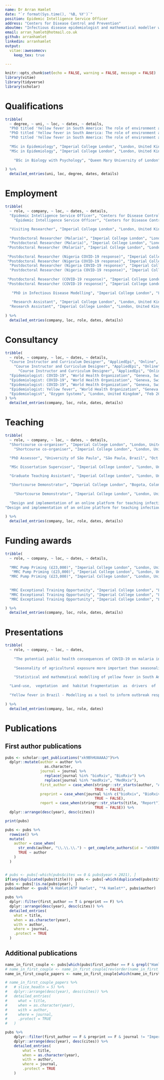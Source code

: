```yaml
---
name: Dr Arran Hamlet
date: "`r format(Sys.time(), '%B, %Y')`"
position: Epidemic Intelligence Service Officer
address: "Centers for Disease Control and Prevention"
aboutme: "Infectious disease epidemiologist and mathematical modeller with extensive experience in data analysis and statistical/mechanistic modelling to inform outbreak response and public health policy. Strong interest in work within LMIC settings and the programming of interactive tools for data analysis and decision making."
email: arran_hamlet@hotmail.co.uk
github: arranhamlet
linkedin: arranhamlet
output: 
  vitae::awesomecv:
    keep_tex: true
    
---
```


```r
knitr::opts_chunk$set(echo = FALSE, warning = FALSE, message = FALSE)
library(vitae)
library(tidyverse)
library(scholar)
```

# Qualifications

```r
tribble(
  ~ degree, ~ uni, ~ loc, ~ dates, ~ details,
  "PhD titled 'Yellow fever in South America: The role of environment and host on transmission dynamics'", "Imperial College London", "London, United Kingdom", "Jan 2017-Jan 2020", "Project focused on understanding the epidemiology of yellow fever across South America, with a focus on Brazil, examining the roles of climate, environment and host, using a variety of statistical and mechanistic modelling techniques.",
  "PhD titled 'Yellow fever in South America: The role of environment and host on transmission dynamics'", "Imperial College London", "London, United Kingdom", "Jan 2017-Jan 2020", "Awarded 3 Medical Research Council (MRC) Exceptional Training Opportunity awards (total £4,589) and a MRC pump priming award (£23,000) to present results as well as teach, design and run workshops in Brazil and Colombia for Ministries of Health and Universities.",
  "PhD titled 'Yellow fever in South America: The role of environment and host on transmission dynamics'", "Imperial College London", "London, United Kingdom", "Jan 2017-Jan 2020", "Supervised by Dr Tini Garske and Professor Neil Ferguson, fully funded by the UK Medical Research Council.",
  
  "MSc in Epidemiology", "Imperial College London", "London, United Kingdom", "Oct 2014-Oct 2015", "Studied a broad collection of topics before specialising in infectious disease epidemiology.",
  "MSc in Epidemiology", "Imperial College London", "London, United Kingdom", "Oct 2014-Oct 2015", "Awarded a distinction for my dissertation project titled 'The Seasonality of Yellow Fever in Africa.'",
  
    "BSc in Biology with Psychology", "Queen Mary University of London", "London, United Kingdom", "Sep 2011-May 2014", "Graduated with Upper Second-class Honours (2.1)."
  
) %>% 
  detailed_entries(uni, loc, degree, dates, details)
```


# Employment
```r
tribble(
  ~ role, ~ company, ~ loc, ~ dates, ~ details,
  "Epidemic Intelligence Service Officer", "Centers for Disease Control and Prevention", "Seattle, United States of America", "July 2022-", "Epidemic Intelligence Service Officer based at the Washington State Department of Health with a focus on communicable disease surveillance, outbreak response, and policy.",
    "Epidemic Intelligence Service Officer", "Centers for Disease Control and Prevention", "Seattle, United States of America", "July 2022-", "Established the surveillance system for long COVID, evaluated the tuberculosis reporting system and responded to outbreaks within the state of Washington.",
  
  "Visiting Researcher", "Imperial College London", "London, United Kingdom", "Jun 2022-", "Visiting researcher for mathematical and statistical modelling of malaria.",
  
  "Postdoctoral Researcher (Malaria)", "Imperial College London", "London, United Kingdom", "Jan 2020-Jun 2022", "Involved in a variety of projects assessing the public health impact of various control measures on the burden of malaria across Africa using mechanistic transmission models. ",
  "Postdoctoral Researcher (Malaria)", "Imperial College London", "London, United Kingdom", "Jan 2020-Jun 2022", "Assessed the impact of disruption caused by the SARS-CoV-2 pandemic on malaria control across Africa. Results published Nature Medicine as joint first author.",
 "Postdoctoral Researcher (Malaria)", "Imperial College London", "London, United Kingdom", "Jan 2020-Jun 2022", "Lead researcher on a piece of work assessing the potential impact of Anopheles stephensi establishment on malaria transmission in Ethiopia.",
 
 "Postdoctoral Researcher (Nigeria COVID-19 response)", "Imperial College London", "London, United Kingdom", "Apr 2020-Dec 2020", "Lead researcher for Imperial College London's data analytics and modelling support for Nigeria.",
 "Postdoctoral Researcher (Nigeria COVID-19 response)", "Imperial College London", "London, United Kingdom", "Apr 2020-Dec 2020", "Conducted analysis to answer specific questions in order to provide evidence for decisions to be made by the Nigerian Presidential Task Force.",
  "Postdoctoral Researcher (Nigeria COVID-19 response)", "Imperial College London", "London, United Kingdom", "Apr 2020-Dec 2020", "Produced a multitidue of reports as well as regular state-specicic analysis that fed into NCDC, US CDC and UK Department for International Development decision making.",
  "Postdoctoral Researcher (Nigeria COVID-19 response)", "Imperial College London", "London, United Kingdom", "Apr 2020-Dec 2020", "A number of position papers can be found at https://statehouse.gov.ng/covid19/2020/09/18/evidence-based-guidance-on-measures-to-curb-the-spread-of-covid-19/.",
 
 "Postdoctoral Researcher (COVID-19 response)", "Imperial College London", "London, United Kingdom", "Feb 2020-Dec 2020", "Provided technical support and input for numerous reports and projects, with a focus on work in Low-to-Middle-Income Countries (LMIC) and on quantifying the underascertainment of mortality.",
 "Postdoctoral Researcher (COVID-19 response)", "Imperial College London", "London, United Kingdom", "Feb 2020-Dec 2020", "Seconded through the Global Outbreak Alert and Response Network to provide technical support for the WHO in Geneva Feb - Apr 2020.",
  
   "PhD in Infectious Disease Modelling", "Imperial College London", "London, United Kingdom", "Jan 2017 - Jan 2020", "PhD thesis titled 'Yellow fever in South America: The role of environment and host on transmission dynamics'.",
 
   "Research Assistant", "Imperial College London", "London, United Kingdom", "Oct 2015 - Dec 2016", "Outbreak analysis and response for the 2015-2016 outbreak in Angola and the Democratic Republic of the Congo working with the World Health Organization (WHO).",
  "Research Assistant", "Imperial College London", "London, United Kingdom", "Oct 2015 - Dec 2016", "Responsible for estimating population-level vaccination coverage across Africa and the development of an open-source tool to explore this information. Currently utilised by researchers and the WHO."
  
) %>% 
  detailed_entries(company, loc, role, dates, details)
```

# Consultancy
```r
tribble(
  ~ role, ~ company, ~ loc, ~ dates, ~ details,
  "Course Instructor and Curriculum Designer", "AppliedEpi", "Online", "Jan 2022 - ", "Responsible for creating learning materials for self directed and taught courses designed to teach Epidemiologists how to code in R..",
    "Course Instructor and Curriculum Designer", "AppliedEpi", "Online", "Jan 2022 - ", "Lead and assisted on taught courses teaching applied epidemiology to various Health Departments (Wales, Kazakhstan, Cambodia, Canada).",
      "Course Instructor and Curriculum Designer", "AppliedEpi", "Online", "Jan 2022 - ", "Designed the Advanced Statistics in R course.",
  "Epidemiologist: COVID-19", "World Health Organization", "Geneva, Switzerland", "Feb 2020 - Apr 2020", "Provided technical support for the WHO in the Health Emergency Information and Risk Assessment (HIM) pillar through GOARN deployment",
  "Epidemiologist: COVID-19", "World Health Organization", "Geneva, Switzerland", "Feb 2020 - Apr 2020", "Work involved exploring and quantifying mortality, transmission and country specific impacts through data analysis and visualisation in real time as the COVID-19 pandemic unfolded. Aspects of data visualisation acknowledged in https://worldhealthorg.shinyapps.io/covid/.",
  "Epidemiologist: COVID-19", "World Health Organization", "Geneva, Switzerland", "Feb 2020 - Apr 2020", "Continued to provide adhoc support till Dec 2020.",
  "Epidemiologist: Yellow fever", "World Health Organization", "Geneva, Switzerland", "Jul 2016 - Sep 2016", "Commissioned to produce a report evaluating the risk of outbreaks of yellow fever across Africa as a result of ongoing transmission in Angola and the Democratic Republic of the Congo and the potential for introduction into Asia.",
  "Epidemiologist", "Ozygen Systems", "London, United Kingdom", "Feb 2016 - Mar 2016", "Hired to produce a report on numerous pathogens involved in nosocomial infection and to evaluate the applicability of ozone decontamination technology in UK healthcare settings to limit their spread."
) %>% 
  detailed_entries(company, loc, role, dates, details)
```

# Teaching
```r
tribble(
  ~ role, ~ company, ~ loc, ~ dates, ~ details,
  "Shortcourse co-organiser", "Imperial College London", "London, United Kingdom", "Jan 2021 - Sep 2021", "Co-organiser on the departments 'Mathematical modelling for the control of infectious diseases' short course, run since 1990 and designed to teach pubic health professionals about infectious disease modelling.",
    "Shortcourse co-organiser", "Imperial College London", "London, United Kingdom", "Jan 2021 - Sep 2021", "Responsible for helping redesign, and restructure, the course in order to deliver it fully online in light of the ongoing COVID-19 pandemic.",

  "PhD Assessor", "University of São Paulo", "São Paulo, Brazil", "Oct 2020-", "Examining progress and assisting with the research of a PhD student's project titled 'Spatio-temporal dynamics of yellow fever in Brazil'.",
  
  "MSc Dissertation Supervisor", "Imperial College London", "London, United Kingdom", "May 2020 - Oct 2020", "Designed and supervised MSc Epidemiology projects looking at the effect of forest fragmentation on yellow fever in Southern Brazil, and exploring the differences in transmission dynamics between yellow fever, dengue and zika.",

  "Graduate Teaching Assistant", "Imperial College London", "London, United Kingdom", "Jan 2017 - Jun 2022", "Teaching assistant and demonstrator for numerous modules on infectious disease modelling, statistical analysis and epidemiology.",

  "Shortcourse Demonstrator", "Imperial College London", "Bogota, Colombia", "Jun 2019", "Demonstrator and lecturer on a course coordinated between Imperial College London, Instituto Nacional De Salud and Pontificia Universidad Javeriana Bogota which aimed to give an introduction to infectious disease modelling.",
  
    "Shortcourse Demonstrator", "Imperial College London", "London, United Kingdom", "Sep 2017/Sep 2018/Sep 2019", "Demonstrator on numerous practical exercises and lectures on data analysis and infectious disease modelling on the aformentioned departments 'Mathematical modelling for the control of infectious diseases' short course.",
  
  "Design and implementation of an online platform for teaching infectious disease modelling", "Imperial College London", "London, United Kingdom", "Jan 2019 - Sept 2019", "Responsible for liasing between programming team and course organisers to design and translate existing practicals from Berkely Madonna to an online web interface running the Odin language.",
"Design and implementation of an online platform for teaching infectious disease modelling", "Imperial College London", "London, United Kingdom", "Jan 2019 - Sept 2019", "Highly successful implementation with the platform now being used for both future shortcourses and the MSc Epidemiology at Imperial College London."
  
) %>% 
  detailed_entries(company, loc, role, dates, details)
```

# Funding awards
```r
tribble(
  ~ role, ~ company, ~ loc, ~ dates, ~ details,
  
  "MRC Pump Priming (£23,000)", "Imperial College London", "London, United Kingdom", "Nov 2019", "Jointly awarded £23,000 with co-PI Natsuko Imai to run a week long training workshop in Rio de Janeiro focusing on the use of mathematical models in outbreak response and policy in July 2020.",
   "MRC Pump Priming (£23,000)", "Imperial College London", "London, United Kingdom", "Nov 2019", "Course was to be run collaboratively with the Brazilian Ministry of Health and Fundação Oswaldo Cruz (Fiocruz).",
  "MRC Pump Priming (£23,000)", "Imperial College London", "London, United Kingdom", "Nov 2019", "Postponed due to the COVID-19 pandemic and rescheduled for August 2022.",
  
  
  "MRC Exceptional Training Opportunity", "Imperial College London", "London, United Kingdom", "Oct 2017/Aug 2018/Jun 2019", "Oct 2017: Awarded £650 to travel to the WHO in Geneva, Switzerland to present my work on yellow fever and discuss with the yellow fever team how my PhD can provide support for their activities.",
  "MRC Exceptional Training Opportunity", "Imperial College London", "London, United Kingdom", "Oct 2017/Aug 2018/Jun 2019", "Aug 2018: Awarded £2220 to travel to Rio de Janiro and Brasilia, Brazil, and present my results on modelling yellow fever in South America at a meeting co-hosted by the Brazilian Ministry of Health and the Pan American Health Organization, as well as to set up a research collaboration with Fiocruz.",
  "MRC Exceptional Training Opportunity", "Imperial College London", "London, United Kingdom", "Oct 2017/Aug 2018/Jun 2019", "Jun 2019: Awarded £1719 to travel to Bogota, Colombia to lecture and demonstrate on a course coordinated between Imperial College London, Instituto Nacional De Salud and Pontificia Universidad Javeriana Bogota which aimed to give an introduction to infectious disease modelling."

) %>% 
  detailed_entries(company, loc, role, dates, details)
```

# Presentations
```r
tribble(
  ~ role, ~ company, ~ loc, ~ dates,
  
    "The potential public health consequences of COVID-19 on malaria in Africa", "London Malaria Network", "London, United Kingdom", "Oct 2020",
  
    "Seasonality of agricultural exposure more important than seasonality of climate for predicting yellow fever transmission in Brazil", "American Society of Tropical Medicine and Hygiene", "National Harbor, United States of America", "Nov 2019",
  
    "Statistical and mathematical modelling of yellow fever in South America", "Outbreak Analysis and Modelling for Public Health", "Bogota, Colombia", "Jun 2019",

  "Land-use,  vegetation  and  habitat fragmentation  as  drivers  of  yellow  fever  transmission  in  South America", "International Conference on One Medicine One Science", "Chiang Mai, Thailand", "Feb 2019",
  
  "Yellow fever in Brazil - Modelling as a tool to inform outbreak response and public health policy", "Yellow fever forecasting: Embedding   modelling in lessons learnt exercises", "Brasilia, Brazil", "Nov 2018"
  
) %>% 
  detailed_entries(company, loc, role, dates)
```

# Publications
## First author publications
```r
pubs <- scholar::get_publications("xk9BhHUAAAAJ")%>%
  dplyr::mutate(author = author %>%
                  as.character,
                journal = journal %>%
                  replace(journal %in% "bioRxiv", "BioRxiv") %>%
                  replace(journal %in% "medRxiv", "MedRxiv"),
                first_author = case_when(stringr::str_starts(author, "A Hamlet|ATP Hamlet") ~ TRUE,
                                         TRUE ~ FALSE),
                preprint = case_when(journal %in% c("bioRxiv", "BioRxiv", "MedRxiv", "medRxiv", "") ~ TRUE,
                                         TRUE ~ FALSE),
                report = case_when(stringr::str_starts(title, "Report") ~ TRUE,
                                         TRUE ~ FALSE)) %>%
  dplyr::arrange(desc(year), desc(cites))

print(pubs)

pubs <- pubs %>%
  rowwise() %>%
  mutate(
    author = case_when(
      str_ends(author, "\\.\\.\\.") ~ get_complete_authors(id = "xk9BhHUAAAAJ", pubid = pubid),
      TRUE ~ author
    )
  )


# pubs <- pubs[-which(pubs$cites == 0 & pubs$year < 2021), ]
if(any(duplicated(pubs$title))) pubs <- pubs[-which(duplicated(pubs$title)), ]
pubs <- pubs[!is.na(pubs$year), ]
pubs$author <- gsub("A Hamlet|ATP Hamlet", "*A Hamlet*", pubs$author)


```

```r
pubs %>%
  dplyr::filter(first_author == T & preprint == F) %>%
  dplyr::arrange(desc(year), desc(cites)) %>%
  detailed_entries(
    what = title,
    when = as.character(year),
    with = author,
    where = journal,
    .protect = TRUE
  )
```
## Additional publications
```r
name_in_first_couple <- pubs[which(pubs$first_author == F & grepl("Hamlet", pubs$author)), ]
# name_in_first_couple <- name_in_first_couple[rev(order(name_in_first_couple$cites)), ]
name_in_first_couple_papers <- name_in_first_couple[which(name_in_first_couple$report == F & name_in_first_couple$preprint == F), ]

# name_in_first_couple_papers %>%
#   # slice_head(n = 5) %>%
#   dplyr::arrange(desc(year), desc(cites)) %>%
#   detailed_entries(
#     what = title,
#     when = as.character(year),
#     with = author,
#     where = journal,
#     .protect = TRUE
#   )

pubs %>%
    dplyr::filter(first_author == F & preprint == F & journal != "Imperial College London") %>%
    dplyr::arrange(desc(year), desc(cites)) %>%
    detailed_entries(
        what = title,
        when = as.character(year),
        with = author,
        where = journal,
        .protect = TRUE
    )
```
<!-- ## Selected reports -->
<!-- ```{r publications_reports} -->
<!-- pubs[which(pubs$report == T), ]$journal <- "MRC Centre for Global Infectious Disease Analysis" -->

<!-- pubs %>% -->
<!--   dplyr::filter(report == T) %>% -->
<!--       slice_head(n = 5) %>% -->
<!--   dplyr::arrange(desc(year), desc(cites)) %>% -->
<!--   detailed_entries( -->
<!--     what = title, -->
<!--     when = as.character(year), -->
<!--     with = author, -->
<!--     where = journal, -->
<!--     .protect = TRUE -->
<!--   ) -->
<!-- ``` -->



